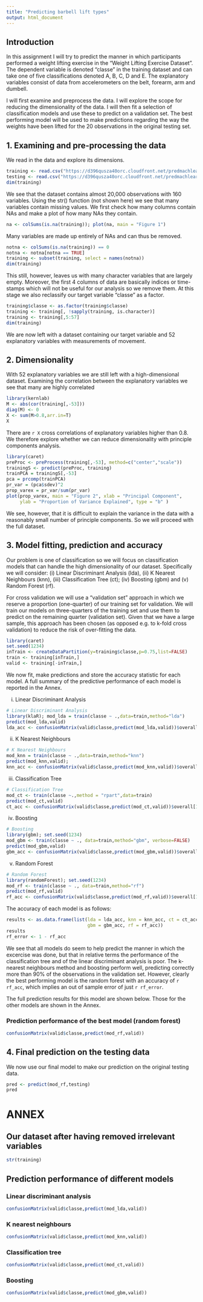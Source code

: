 ---
title: "Predicting barbell lift types"
output: html_document
---

## Introduction

In this assignment I will try to predict the manner in which participants performed a weight lifting exercise in the "Weight Lifting Exercise Dataset". The dependent variable is denoted "classe" in the training dataset and can take one of five classifications denoted A, B, C, D and E. The explanatory variables consist of data from accelerometers on the belt, forearm, arm and dumbell. 

I will first examine and preprocess the data. I will explore the scope for reducing the dimensionality of the data. I will then fit a selection of classification models and use these to predict on a validation set. The best performing model will be used to make predictions regarding the way the weights have been lifted for the 20 observations in the original testing set.   

## 1. Examining and pre-processing the data

We read in the data and explore its dimensions.

```{r data, echo = TRUE, warning = FALSE, results = TRUE}
training <- read.csv("https://d396qusza40orc.cloudfront.net/predmachlearn/pml-training.csv")
testing <- read.csv("https://d396qusza40orc.cloudfront.net/predmachlearn/pml-testing.csv")
dim(training)
```

We see that the dataset contains almost 20,000 observations with 160 variables. Using the str() function (not shown here) we see that many variables contain missing values. We first check how many columns contain NAs and make a plot of how many NAs they contain.

```{r plot_nas, echo = TRUE, warning = FALSE, results = TRUE, fig.height=4}
na <- colSums(is.na(training)); plot(na, main = "Figure 1")
```

Many variables are made up entirely of NAs and can thus be removed.

```{r remove_nas, echo = TRUE, warning = FALSE, results = TRUE}
notna <- colSums(is.na(training)) == 0
notna <- notna[notna == TRUE]
training <- subset(training, select = names(notna))
dim(training)
```

This still, however, leaves us with many character variables that are largely empty. Moreover, the first 4 columns of data are basically indices or time-stamps which will not be useful for our analysis so we remove them. At this stage we also reclassify our target variable "classe" as a factor.

```{r remove_chr, echo = TRUE, warning = FALSE, results = TRUE}
training$classe <- as.factor(training$classe)
training <- training[, !sapply(training, is.character)]
training <- training[,5:57]
dim(training)
```

We are now left with a dataset containing our target variable and 52 explanatory variables with measurements of movement. 

## 2. Dimensionality

With 52 explanatory variables we are still left with a high-dimensional dataset. Examining the correlation between the explanatory variables we see that many are highly correlated

```{r cor, echo = TRUE, warning = FALSE, results = TRUE}
library(kernlab)
M <- abs(cor(training[,-53]))
diag(M) <- 0
X <- sum(M>0.8,arr.in=T)
X
```

There are `r X` cross correlations of explanatory variables higher than 0.8. We therefore explore whether we can reduce dimensionality with principle components analysis. 
```{r pca, echo = TRUE, warning = FALSE, results = TRUE, fig.height=3}
library(caret)
preProc <- preProcess(training[,-53], method=c("center","scale"))
trainingS <- predict(preProc, training)
trainPCA = trainingS[,-53]
pca = prcomp(trainPCA)
pr_var = (pca$sdev)^2 
prop_varex = pr_var/sum(pr_var)
plot(prop_varex, main = "Figure 2", xlab = "Principal Component", 
     ylab = "Proportion of Variance Explained", type = "b" )
```

We see, however, that it is difficult to explain the variance in the data with a reasonably small number of principle components. So we will proceed with the full dataset.


## 3. Model fitting, prediction and accuracy 

Our problem is one of classification so we will focus on classification models that can handle the high dimensionality of our dataset. Specifically we will consider: (i) Linear Discriminant Analysis (lda), (ii) K Nearest Neighbours (knn), (iii) Classification Tree (ct); (iv) Boosting (gbm) and (v) Random Forest (rf). 

For cross validation we will use a "validation set" approach in which we reserve a proportion (one-quarter) of our training set for validation. We will train our models on three-quarters of the training set and use them to predict on the remaining quarter (validation set). Given that we have a large sample, this approach has been chosen (as opposed e.g. to k-fold cross validation) to reduce the risk of over-fitting the data.    

```{r validation, echo = TRUE, warning = FALSE, results = FALSE}
library(caret)
set.seed(1234)
inTrain <- createDataPartition(y=training$classe,p=0.75,list=FALSE)
train <- training[inTrain,]
valid <- training[-inTrain,]
```

We now fit, make predictions and store the accuracy statistic for each model. A full summary of the predictive performance of each model is reported in the Annex. 

(i) Linear Discriminant Analysis
```{r fitting_lda, echo = TRUE, warning = FALSE, results = FALSE}
# Linear Discriminant Analysis
library(klaR); mod_lda = train(classe ~ .,data=train,method="lda")
predict(mod_lda,valid)
lda_acc <- confusionMatrix(valid$classe,predict(mod_lda,valid))$overall[1]
```

(ii) K Nearest Neighbours
```{r fitting_knn, echo = TRUE, warning = FALSE, results = FALSE}
# K Nearest Neighbours
mod_knn = train(classe ~ .,data=train,method="knn")
predict(mod_knn,valid); 
knn_acc <- confusionMatrix(valid$classe,predict(mod_knn,valid))$overall[1]
```

(iii) Classification Tree
```{r fitting_ct, echo = TRUE, warning = FALSE, results = FALSE}
# Classification Tree
mod_ct <- train(classe ~.,method = "rpart",data=train)
predict(mod_ct,valid)
ct_acc <- confusionMatrix(valid$classe,predict(mod_ct,valid))$overall[1]
```

(iv) Boosting
```{r fitting_gbm, echo = TRUE, warning = FALSE, results = FALSE}
# Boosting
library(gbm); set.seed(1234) 
mod_gbm <- train(classe ~ ., data=train,method="gbm", verbose=FALSE)
predict(mod_gbm,valid)
gbm_acc <- confusionMatrix(valid$classe,predict(mod_gbm,valid))$overall[1]        
```

(v) Random Forest
```{r fitting_rf, echo = TRUE, warning = FALSE, results = FALSE}
# Random Forest
library(randomForest); set.seed(1234)
mod_rf <- train(classe ~ ., data=train,method="rf")
predict(mod_rf,valid)
rf_acc <- confusionMatrix(valid$classe,predict(mod_rf,valid))$overall[1] 
```


The accuracy of each model is as follows:

```{r results, echo = TRUE, warning = FALSE, results = TRUE}
results <- as.data.frame(list(lda = lda_acc, knn = knn_acc, ct = ct_acc,
                              gbm = gbm_acc, rf = rf_acc))
results
rf_error <- 1 - rf_acc
```

We see that all models do seem to help predict the manner in which the excercise was done, but that in relative terms the performance of the classification tree and of the linear discriminant analysis is poor. The k-nearest neighbours method and boosting perform well, predicting correctly more than 90% of the observations in the validation set. However, clearly the best performing model is the random forest with an accuracy of `r rf_acc`, which implies an out of sample error of just `r rf_error`.  

The full prediction results for this model are shown below. Those for the other models are shown in the Annex.

### Prediction performance of the best model (random forest)
```{r best, echo = TRUE, warning = FALSE, results = TRUE}
confusionMatrix(valid$classe,predict(mod_rf,valid))
```

## 4. Final prediction on the testing data

We now use our final model to make our prediction on the original testing data.

```{r predict, echo = TRUE, warning = FALSE, results = TRUE}
pred <- predict(mod_rf,testing)
pred
```


# ANNEX

## Our dataset after having removed irrelevant variables
```{r str, echo = TRUE, warning = FALSE, results = TRUE}
str(training)
```

## Prediction performance of different models

### Linear discriminant analysis 
```{r lda, echo = FALSE, warning = FALSE, results = TRUE}
confusionMatrix(valid$classe,predict(mod_lda,valid))
```

### K nearest neighbours 
```{r knn, echo = FALSE, warning = FALSE, results = TRUE}
confusionMatrix(valid$classe,predict(mod_knn,valid))
```

### Classification tree 
```{r ct, echo = FALSE, warning = FALSE, results = TRUE}
confusionMatrix(valid$classe,predict(mod_ct,valid))
```

### Boosting 
```{r gbm, echo = FALSE, warning = FALSE, results = TRUE}
confusionMatrix(valid$classe,predict(mod_gbm,valid))
```
